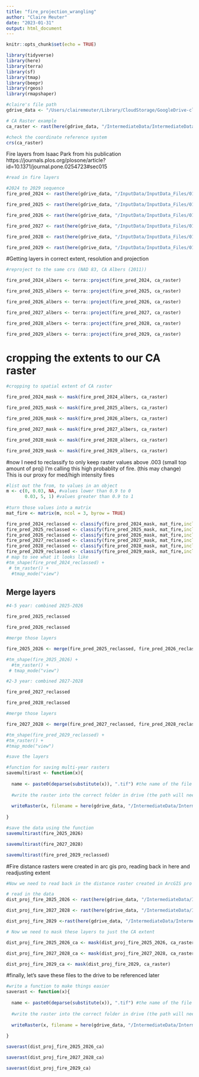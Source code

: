 ```yaml
---
title: "fire_projection_wrangling"
author: "Claire Meuter"
date: "2023-01-31"
output: html_document
---
```


```r
knitr::opts_chunk$set(echo = TRUE)

library(tidyverse)
library(here)
library(terra)
library(sf)
library(tmap)
library(beepr)
library(rgeos)
library(rmapshaper)

#claire's file path
gdrive_data <- "/Users/clairemeuter/Library/CloudStorage/GoogleDrive-clairemeuter@ucsb.edu/Shared drives/Black_Bear_Aware/gdrive_data"
```

```r
# CA Raster example 
ca_raster <- rast(here(gdrive_data, "/IntermediateData/IntermediateData_Files/CARaster_Tiger_Formatted/formattedcaraster.tif"))

#check the coordinate reference system 
crs(ca_raster)
```
Fire layers from Isaac Park from his publication https://journals.plos.org/plosone/article?id=10.1371/journal.pone.0254723#sec015
```r
#read in fire layers 

#2024 to 2029 sequence 
fire_pred_2024 <- rast(here(gdrive_data, "/InputData/InputData_Files/01_31_23_AnnualFireProjections_Isaac/PredRisk_2024_2024LogGam_Class.tif"))

fire_pred_2025 <- rast(here(gdrive_data, "/InputData/InputData_Files/01_31_23_AnnualFireProjections_Isaac/PredRisk_2025_2025LogGam_Class.tif"))

fire_pred_2026 <- rast(here(gdrive_data, "/InputData/InputData_Files/01_31_23_AnnualFireProjections_Isaac/PredRisk_2026_2026LogGam_Class.tif"))

fire_pred_2027 <- rast(here(gdrive_data, "/InputData/InputData_Files/01_31_23_AnnualFireProjections_Isaac/PredRisk_2027_2027LogGam_Class.tif"))

fire_pred_2028 <- rast(here(gdrive_data, "/InputData/InputData_Files/01_31_23_AnnualFireProjections_Isaac/PredRisk_2028_2028LogGam_Class.tif"))

fire_pred_2029 <- rast(here(gdrive_data, "/InputData/InputData_Files/01_31_23_AnnualFireProjections_Isaac/PredRisk_2029_2029LogGam_Class.tif"))

```

#Getting layers in correct extent, resolution and projection
```r
#reproject to the same crs (NAD 83, CA Albers (2011))

fire_pred_2024_albers <- terra::project(fire_pred_2024, ca_raster)

fire_pred_2025_albers <- terra::project(fire_pred_2025, ca_raster)

fire_pred_2026_albers <- terra::project(fire_pred_2026, ca_raster)

fire_pred_2027_albers <- terra::project(fire_pred_2027, ca_raster)

fire_pred_2028_albers <- terra::project(fire_pred_2028, ca_raster)

fire_pred_2029_albers <- terra::project(fire_pred_2029, ca_raster)

```

# cropping the extents to our CA raster 

```r
#cropping to spatial extent of CA raster

fire_pred_2024_mask <- mask(fire_pred_2024_albers, ca_raster)

fire_pred_2025_mask <- mask(fire_pred_2025_albers, ca_raster)

fire_pred_2026_mask <- mask(fire_pred_2026_albers, ca_raster)

fire_pred_2027_mask <- mask(fire_pred_2027_albers, ca_raster)

fire_pred_2028_mask <- mask(fire_pred_2028_albers, ca_raster)

fire_pred_2029_mask <- mask(fire_pred_2029_albers, ca_raster)
```

#now I need to reclassify to only keep raster values above .003 (small top amount of proj) I'm calling this high probablity of fire. (this may change) This is our proxy for med/high intensity fires 

```r


#list out the from, to values in an object
m <- c(0, 0.03, NA, #values lower than 0.9 to 0
       0.03, 5, 1) #values greater than 0.9 to 1
       
#turn those values into a matrix
mat_fire <- matrix(m, ncol = 3, byrow = TRUE) 

fire_pred_2024_reclassed <- classify(fire_pred_2024_mask, mat_fire,include.lowest=TRUE)
fire_pred_2025_reclassed <- classify(fire_pred_2025_mask, mat_fire,include.lowest=TRUE)
fire_pred_2026_reclassed <- classify(fire_pred_2026_mask, mat_fire,include.lowest=TRUE)
fire_pred_2027_reclassed <- classify(fire_pred_2027_mask, mat_fire,include.lowest=TRUE)
fire_pred_2028_reclassed <- classify(fire_pred_2028_mask, mat_fire,include.lowest=TRUE)
fire_pred_2029_reclassed <- classify(fire_pred_2029_mask, mat_fire,include.lowest=TRUE)
# map to see what it looks like 
#tm_shape(fire_pred_2024_reclassed) +
 # tm_raster() +
  #tmap_mode("view")
```


## Merge layers

```r
#4-5 year: combined 2025-2026

fire_pred_2025_reclassed

fire_pred_2026_reclassed

#merge those layers

fire_2025_2026 <- merge(fire_pred_2025_reclassed, fire_pred_2026_reclassed)

#tm_shape(fire_2025_2026) + 
  #tm_raster() + 
 # tmap_mode("view")

#2-3 year: combined 2027-2028

fire_pred_2027_reclassed

fire_pred_2028_reclassed

#merge those layers

fire_2027_2028 <- merge(fire_pred_2027_reclassed, fire_pred_2028_reclassed)

#tm_shape(fire_pred_2029_reclassed) + 
#tm_raster() + 
#tmap_mode("view")

#save the layers

#function for saving multi-year rasters
savemultirast <- function(x){
  
  name <- paste0(deparse(substitute(x)), ".tif") #the name of the file will be the same as the input object, plus '.tif' at the end
  
  #write the raster into the correct folder in drive (the path will need to be updated for other files) and save it as a geotiff
  
  writeRaster(x, filename = here(gdrive_data, "/IntermediateData/IntermediateData_Files/distance_rasters/proj_fire", name), filetype = "GTiff", overwrite = TRUE)
  
}

#save the data using the function 
savemultirast(fire_2025_2026)

savemultirast(fire_2027_2028)

savemultirast(fire_pred_2029_reclassed)


```
#Fire distance rasters were created in arc gis pro, reading back in here and readjusting extent

```r
#Now we need to read back in the distance raster created in ArcGIS pro and mask these layers to match our CA extent again. Layers are already in the correct projection and resolution

# read in the data 
dist_proj_fire_2025_2026 <- rast(here(gdrive_data, "/IntermediateData/IntermediateData_Files/distance_rasters/dist_to_proj_fire/dist_proj_fire_2025_2026.tif"))

dist_proj_fire_2027_2028 <- rast(here(gdrive_data, "/IntermediateData/IntermediateData_Files/distance_rasters/dist_to_proj_fire/dist_proj_fire_2027_2028.tif"))

dist_proj_fire_2029 <-rast(here(gdrive_data, "/IntermediateData/IntermediateData_Files/distance_rasters/dist_to_proj_fire/dist_proj_fire_2029.tif"))

# Now we need to mask these layers to just the CA extent 

dist_proj_fire_2025_2026_ca <- mask(dist_proj_fire_2025_2026, ca_raster)

dist_proj_fire_2027_2028_ca <- mask(dist_proj_fire_2027_2028, ca_raster)

dist_proj_fire_2029_ca <- mask(dist_proj_fire_2029, ca_raster)

```
#finally, let's save these files to the drive to be referenced later 
```r
#write a function to make things easier
saverast <- function(x){
  
  name <- paste0(deparse(substitute(x)), ".tif") #the name of the file will be the same as the input object, plus '.tif' at the end
  
  #write the raster into the correct folder in drive (the path will need to be updated for other files) and save it as a geotiff
  
  writeRaster(x, filename = here(gdrive_data, "/IntermediateData/IntermediateData_Files/model_ready/dist_proj_fire", name), filetype = "GTiff", overwrite = TRUE)
  
}

saverast(dist_proj_fire_2025_2026_ca)

saverast(dist_proj_fire_2027_2028_ca)

saverast(dist_proj_fire_2029_ca)



```

